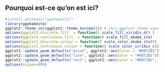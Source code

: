 :::{.callout-tip}
## Pourquoi est-ce qu'on est ici?  




:::

```r

#install.packages("ggokabeito")
library(ggokabeito)
ggplot2::theme_set(ggplot2::theme_minimal()) # this ggplot2 theme uses roboto condensed font, which works well with the font used for the whole document.
options(ggplot2.discrete.fill  = function() scale_fill_viridis_d() )
options(ggplot2.continuous.fill  = function() scale_fill_okabe_ito)
options(ggplot2.discrete.colour = function() scale_color_okabe_ito())
options(ggplot2.continuous.colour = function() scale_color_viridis_c())
ggplot2::update_geom_defaults("point", ggplot2::aes(color = "#0072B2"))
ggplot2::update_geom_defaults("line", ggplot2::aes(color = "#0072B2"))
ggplot2::update_geom_defaults("rect", ggplot2::aes(color = "#0072B2", fill = "#0072B2"))
options(scipen=999)
```

